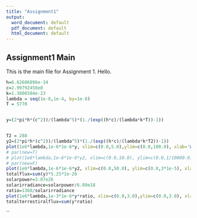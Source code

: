 ```yaml
---
title: "Assignment1"
output:
  word_document: default
  pdf_document: default
  html_document: default
---
```



## Assignment1 Main

This is the main file for Assignment 1.  Hello.

```r
h=6.62606896e-34
c=2.99792458e8
k=1.3806504e-23 
lambda = seq(1e-8,1e-4, by=1e-8)
T = 5770


y=(2*pi*h*(c^2))/(lambda^5)*(1./(exp((h*c)/(lambda*k*T))-1))


T2 = 288
y2=(2*pi*h*(c^2))/(lambda^5)*(1./(exp((h*c)/(lambda*k*T2))-1))
plot(1e6*lambda,1e-6*1e-6*y, xlim=c(0.0,5.0),ylim=c(0.0,100.0), xlab='Wavelength (um)', ylab='spectral emittance (MW/m2/um)')
# par(new=T)
# plot(1e6*lambda,1e-6*1e-6*y2, xlim=c(0.0,10.0), ylim=c(0.0,1/10000.0), xlab='', ylab='', axes=F)
# par(new=F)
plot(1e6*lambda,1e-6*1e-6*y2, xlim=c(0.0,50.0), ylim=c(0.0,3*1e-5), xlab='Wavelength (um)', ylab='spectral emittance (MW/m2/um)')
totalflux=sum(y)*5.25*1e-26
solarpower=3.87e26
solarirradiance=solarpower/6.09e18
ratio=1368/solarirradiance
plot(1e6*lambda,1e-3*1e-6*y*ratio, xlim=c(0.0,3.0),ylim=c(0.0,3.0), xlab='Wavelength (um)', ylab='spectral emittance (kW/m2/um)')
totalterrestiralflux=sum(y*ratio)
```

``

